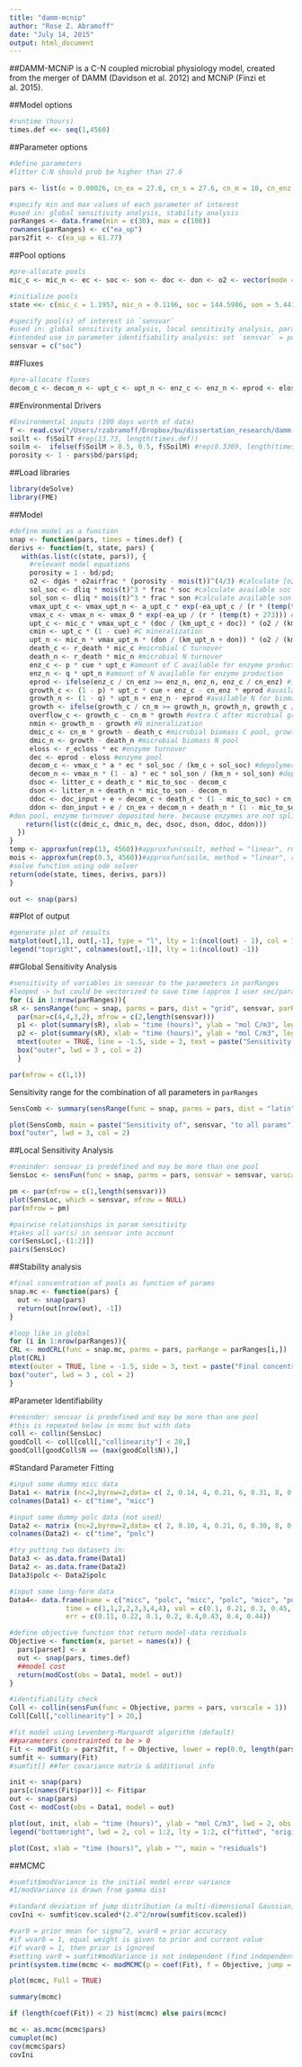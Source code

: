 ```yaml
---
title: "damm-mcnip"
author: "Rose Z. Abramoff"
date: "July 14, 2015"
output: html_document
---
```

##DAMM-MCNiP is a C-N coupled microbial physiology model, created from the merger of DAMM (Davidson et al. 2012) and MCNiP (Finzi et al. 2015). 

##Model options
```r
#runtime (hours)
times.def <<- seq(1,4560)
```

##Parameter options
```r
#define parameters
#litter C:N should prob be higher than 27.6

pars <- list(e = 0.00026, cn_ex = 27.6, cn_s = 27.6, cn_m = 10, cn_enz = 3, p = 0.5, q = 0.5, a = 0.5, r = 0.008314, r_death = 0.00015, r_ecloss = 0.001, mic_to_soc = 0.5, mic_to_son = 0.5, doc_input = 0.0005, litter_c = 0.0005, don_input = 0.0005/27.6, litter_n = 0.0005/27.6, a_upt_c = 1.0815e11, vmax_0 = 1.0815E11, ea_upt_c = 61.77, ea_up = 61.77, km_upt_c = 0.3, km_upt_n = 0.3, km_c = 0.0025, km_n = 0.0025, cue = 0.31, km_o2 = 0.121, dgas = 1.67, o2airfrac = 0.209, bd = 0.8, pd = 2.52, frac = 0.000414, dliq = 3.17)

#specify min and max values of each parameter of interest
#used in: global sensitivity analysis, stability analysis
parRanges <- data.frame(min = c(30), max = c(100))
rownames(parRanges) <- c("ea_up")
pars2fit <- c(ea_up = 61.77)
```

##Pool options
```r
#pre-allocate pools
mic_c <- mic_n <- ec <- soc <- son <- doc <- don <- o2 <- vector(mode = "double", length = length(times.def)) 

#initialize pools
state <<- c(mic_c = 1.1957, mic_n = 0.1196, soc = 144.5986, son = 5.4413, doc = 0.00091631, don = 0.00049421, ec = 0.0325)

#specify pool(s) of interest in `sensvar`
#used in: global sensitivity analysis, local sensitivity analysis, parameter identifiability analysis
#intended use in parameter identifiability analysis: set `sensvar` = pools for which there are data, then assess collinearity to determine which parameter combinations require data
sensvar = c("soc")
```

##Fluxes
```r
#pre-allocate fluxes
decom_c <- decom_n <- upt_c <- upt_n <- enz_c <- enz_n <- eprod <- eloss <- growth_c <- growth_n <- growth <- death_c <- death_n <- overflow_c <- cmin <- nmin <- vector(mode = "double", length = length(times.def))
```

##Environmental Drivers
```r
#Environmental inputs (190 days worth of data)
f <- read.csv("/Users/rzabramoff/Dropbox/bu/dissertation_research/damm-mcnip/hformat.csv", sep=",",header=T, na.strings="NA")
soilt <- f$SoilT #rep(13.73, length(times.def)) 
soilm <-  ifelse(f$SoilM > 0.5, 0.5, f$SoilM) #rep(0.3369, length(times.def))
porosity <- 1 - pars$bd/pars$pd;
```

##Load libraries
```r
library(deSolve)
library(FME)
```


##Model
```r
#define model as a function
snap <- function(pars, times = times.def) {
derivs <- function(t, state, pars) {
   with(as.list(c(state, pars)), {
     #relevant model equations
     porosity = 1 - bd/pd; 
     o2 <- dgas * o2airfrac * (porosity - mois(t))^(4/3) #calculate [o2] at time t
     sol_soc <- dliq * mois(t)^3 * frac * soc #calculate available soc at reaction site
     sol_son <- dliq * mois(t)^3 * frac * son #calculate available son at reaction site
     vmax_upt_c <- vmax_upt_n <- a_upt_c * exp(-ea_upt_c / (r * (temp(t) + 273))) #calculate uptake kinetics
     vmax_c <- vmax_n <- vmax_0 * exp(-ea_up / (r * (temp(t) + 273))) #calculate depolymerization kinetics
     upt_c <- mic_c * vmax_upt_c * (doc / (km_upt_c + doc)) * (o2 / (km_o2 + o2)) #microbial C uptake
     cmin <- upt_c * (1 - cue) #C mineralization
     upt_n <- mic_n * vmax_upt_n * (don / (km_upt_n + don)) * (o2 / (km_o2 + o2)) #microbial N uptake
     death_c <- r_death * mic_c #microbial C turnover
     death_n <- r_death * mic_n #microbial N turnover
     enz_c <- p * cue * upt_c #amount of C available for enzyme production after C allocated to mineralization
     enz_n <- q * upt_n #amount of N available for enzyme production
     eprod <- ifelse(enz_c / cn_enz >= enz_n, enz_n, enz_c / cn_enz) #if enzyme production is N-limited, then number of enzyme produced = N cost for enzyme production (1 enzyme made for every 1 N used), else enzyme production C-limited
     growth_c <- (1 - p) * upt_c * cue + enz_c - cn_enz * eprod #available C for biomass growth
     growth_n <- (1 - q) * upt_n + enz_n - eprod #available N for biomass growth
     growth <- ifelse(growth_c / cn_m >= growth_n, growth_n, growth_c / cn_m) #if microbes N-limited, then amount of microbial biomass growth equals cost of N to produce microbes, else growth is C-limited
     overflow_c <- growth_c - cn_m * growth #extra C after microbial growth goes to overflow metabolism
     nmin <- growth_n - growth #N mineralization
     dmic_c <- cn_m * growth - death_c #microbial biomass C pool, growth multiplied by C:N of microbes because growth = N cost to build a microbe, but C cost is greater
     dmic_n <- growth - death_n #microbial biomass N pool
     eloss <- r_ecloss * ec #enzyme turnover
     dec <- eprod - eloss #enzyme pool
     decom_c <- vmax_c * a * ec * sol_soc / (km_c + sol_soc) #depolymerization of soc by enzymes
     decom_n <- vmax_n * (1 - a) * ec * sol_son / (km_n + sol_son) #depolymerization of son by enzymes
     dsoc <- litter_c + death_c * mic_to_soc - decom_c
     dson <- litter_n + death_n * mic_to_son - decom_n
     ddoc <- doc_input + e + decom_c + death_c * (1 - mic_to_soc) + cn_enz / (1 + cn_enz) * eloss - upt_c #doc pool, enzyme turnover deposited here.
     ddon <- don_input + e / cn_ex + decom_n + death_n * (1 - mic_to_son) + 1 / cn_enz * eloss - upt_n
#don pool, enzyme turnover deposited here. because enzymes are not split up into separate pools within the model, the amount of C and N created by the turnover of an enzyme is calculated using the C:N of enzymes
    return(list(c(dmic_c, dmic_n, dec, dsoc, dson, ddoc, ddon)))
  })
}
temp <- approxfun(rep(13, 4560))#approxfun(soilt, method = "linear", rule = 2) #create function for input data
mois <- approxfun(rep(0.3, 4560))#approxfun(soilm, method = "linear", rule = 2) #create function for input data
#solve function using ode solver
return(ode(state, times, derivs, pars))
}

out <- snap(pars)
```

##Plot of output
```r
#generate plot of results
matplot(out[,1], out[,-1], type = "l", lty = 1:(ncol(out) - 1), col = 1, xlab = "time (hours)", ylab = "mol C/m3")
legend("topright", colnames(out[,-1]), lty = 1:(ncol(out) -1))
```

##Global Sensitivity Analysis
```r
#sensitivity of variables in sensvar to the parameters in parRanges
#looped -> but could be vectorized to save time (approx 1 user sec/parameter)
for (i in 1:nrow(parRanges)){
sR <- sensRange(func = snap, parms = pars, dist = "grid", sensvar, parRange = parRanges[i,], num = 10)
  par(mar=c(4,4,3,2), mfrow = c(2,length(sensvar)))
  p1 <- plot(summary(sR), xlab = "time (hours)", ylab = "mol C/m3", legpos = "topleft", mfrow = NULL)
  p2 <- plot(summary(sR), xlab = "time (hours)", ylab = "mol C/m3", legpos = "topleft", mfrow = NULL, quant = TRUE, col = c("lightblue", "blue"))
  mtext(outer = TRUE, line = -1.5, side = 3, text = paste("Sensitivity to", rownames(parRanges[i,])), cex = 1.25)
  box("outer", lwd = 3 , col = 2)
  }
```

```r
par(mfrow = c(1,1))
```

Sensitivity range for the combination of all parameters in `parRanges`
```r
SensComb <- summary(sensRange(func = snap, parms = pars, dist = "latin", sensvar = sensvar, parRange = parRanges, num = 100))

plot(SensComb, main = paste("Sensitivity of", sensvar, "to all params"), xlab = "time (hours)", ylab = "mol C/m3")
box("outer", lwd = 3, col = 2)
```


##Local Sensitivity Analysis
```r
#reminder: sensvar is predefined and may be more than one pool
SensLoc <- sensFun(func = snap, parms = pars, sensvar = sensvar, varscale = 1)

pm <- par(mfrow = c(1,length(sensvar)))
plot(SensLoc, which = sensvar, mfrow = NULL)
par(mfrow = pm)

#pairwise relationships in param sensitivity
#takes all var(s) in sensvar into account
cor(SensLoc[,-(1:2)])
pairs(SensLoc)
```

##Stability analysis
```r
#final concentration of pools as function of params
snap.mc <- function(pars) {
  out <- snap(pars)
  return(out[nrow(out), -1])
}

#loop like in global
for (i in 1:nrow(parRanges)){
CRL <- modCRL(func = snap.mc, parms = pars, parRange = parRanges[i,])
plot(CRL)
mtext(outer = TRUE, line = -1.5, side = 3, text = paste("Final concentration response to", rownames(parRanges[i,])), cex = 1.25)
box("outer", lwd = 3 , col = 2)
}
```

#Parameter Identifiability
```r
#reminder: sensvar is predefined and may be more than one pool
#this is repeated below in mcmc but with data
coll <- collin(SensLoc)
goodColl <- coll[coll[,"collinearity"] < 20,]
goodColl[goodColl$N == (max(goodColl$N)),]
```

#Standard Parameter Fitting
```r
#input some dummy micc data
Data1 <- matrix (nc=2,byrow=2,data= c( 2, 0.14, 4, 0.21, 6, 0.31, 8, 0.40, + 10, 0.69, 12, 0.97, 14, 1.42, 16, 2.0, 18, 3.0, 20, 4.5, 22, 6.5, 24, 9.5, 26, 13.5, 28, 20.5, 30, 29 , 35, 65, 40, 61))
colnames(Data1) <- c("time", "micc")

#input some dummy polc data (not used)
Data2 <- matrix (nc=2,byrow=2,data= c( 2, 0.10, 4, 0.21, 6, 0.30, 8, 0.40, + 10, 0.67, 12, 0.99, 14, 1.47, 16, 2.0, 18, 3.0, 20, 4.5, 22, 6.8, 24, 9.2, 26, 13.5, 28, 20.6, 30, 29 , 35, 65, 40, 61))
colnames(Data2) <- c("time", "polc")

#try putting two datasets in:
Data3 <- as.data.frame(Data1)
Data2 <- as.data.frame(Data2)
Data3$polc <- Data2$polc

#input some long-form data
Data4<- data.frame(name = c("micc", "polc", "micc", "polc", "micc", "polc", "micc", "polc"),
              time = c(1,1,2,2,3,3,4,4), val = c(0.1, 0.21, 0.3, 0.45, 0.54, 0.67, 0.8, 0.99),
              err = c(0.11, 0.22, 0.1, 0.2, 0.4,0.43, 0.4, 0.44))

#define objective function that return model-data residuals
Objective <- function(x, parset = names(x)) {
  pars[parset] <- x
  out <- snap(pars, times.def)
  ##model cost
  return(modCost(obs = Data1, model = out))
}

#identifiability check
Coll <- collin(sensFun(func = Objective, parms = pars, varscale = 1))
Coll[Coll[,"collinearity"] > 20,]

#fit model using Levenberg-Marquardt algorithm (default)
##parameters constrainted to be > 0
Fit <- modFit(p = pars2fit, f = Objective, lower = rep(0.0, length(pars2fit)))
sumfit <- summary(Fit)
#sumfit[] ##for covariance matrix & additional info

init <- snap(pars)
pars[c(names(Fit$par))] <- Fit$par
out <- snap(pars)
Cost <- modCost(obs = Data1, model = out)

plot(out, init, xlab = "time (hours)", ylab = "mol C/m3", lwd = 2, obs = Data1, obspar = list(cex = 2, pch = 18))
legend("bottomright", lwd = 2, col = 1:2, lty = 1:2, c("fitted", "original"))

plot(Cost, xlab = "time (hours)", ylab = "", main = "residuals")
```

##MCMC
```r
#sumfit$modVariance is the initial model error variance
#1/modVariance is drawn from gamma dist

#standard deviation of jump distribution (a multi-dimensional Gaussian)
covIni <- sumfit$cov.scaled*(2.4^2/nrow(sumfit$cov.scaled)) 

#var0 = prior mean for sigma^2, wvar0 = prior accuracy
#if wvar0 = 1, equal weight is given to prior and current value
#if wvar0 = 1, then prior is ignored
#setting var0 = sumfit#modVariance is not independent (find independent estimates...)
print(system.time(mcmc <- modMCMC(p = coef(Fit), f = Objective, jump = covIni, var0 = sumfit$modVariance, wvar0 = 1, niter = 1000, updatecov = 1001)))

plot(mcmc, Full = TRUE)

summary(mcmc)

if (length(coef(Fit)) < 2) hist(mcmc) else pairs(mcmc)

mc <- as.mcmc(mcmc$pars)
cumuplot(mc)
cov(mcmc$pars)
covIni
```

